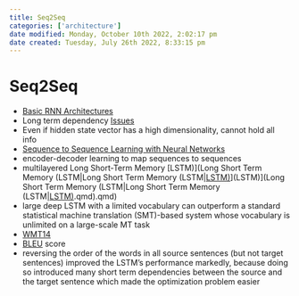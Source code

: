 ```yaml
---
title: Seq2Seq
categories: ['architecture']
date modified: Monday, October 10th 2022, 2:02:17 pm
date created: Tuesday, July 26th 2022, 8:33:15 pm
---
```


# Seq2Seq
- [Basic RNN Architectures](Basic%20RNN%20Architectures.qmd)
- Long term dependency [Issues](Issues.qmd)
- Even if hidden state vector has a high dimensionality, cannot hold all info
- [Sequence to Sequence Learning with Neural Networks](https://proceedings.neurips.cc/paper/2014/file/a14ac55a4f27472c5d894ec1c3c743d2-Paper.pdf)
- encoder-decoder learning to map sequences to sequences
- multilayered Long Short-Term Memory [LSTM)](Long Short Term Memory (LSTM|Long Short Term Memory (LSTM|[LSTM)](LSTM)](LSTM)](Long Short Term Memory (LSTM|Long Short Term Memory (LSTM|[LSTM)](LSTM).qmd).qmd)
- large deep LSTM with a limited vocabulary can outperform a standard statistical machine translation (SMT)-based system whose vocabulary is unlimited on a large-scale MT task
- [WMT14](WMT14.qmd)
- [BLEU](BLEU.qmd) score
- reversing the order of the words in all source sentences (but not target sentences) improved the LSTM’s performance markedly, because doing so introduced many short term dependencies between the source and the target sentence which made the optimization problem easier




